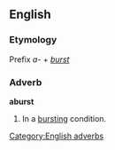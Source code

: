 ==English==

===Etymology===
Prefix ''a-'' + ''[[burst]]''

===Adverb===
'''aburst'''

# In a [[bursting]] condition.

[[Category:English adverbs]]